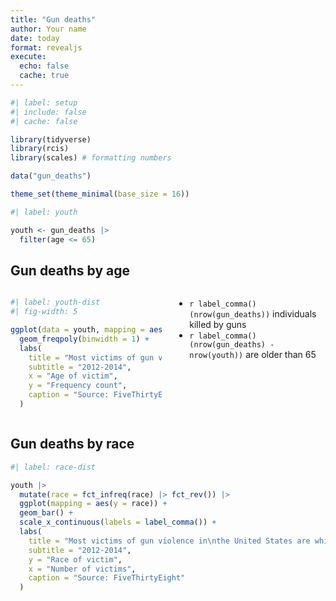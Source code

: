 ```yaml
---
title: "Gun deaths"
author: Your name
date: today
format: revealjs
execute:
  echo: false
  cache: true
---
```


```r
#| label: setup
#| include: false
#| cache: false

library(tidyverse)
library(rcis)
library(scales) # formatting numbers

data("gun_deaths")

theme_set(theme_minimal(base_size = 16))
```

```r
#| label: youth

youth <- gun_deaths |>
  filter(age <= 65)
```

## Gun deaths by age

:::: columns

::: {.column width="50%"}

```r
#| label: youth-dist
#| fig-width: 5

ggplot(data = youth, mapping = aes(x = age)) + 
  geom_freqpoly(binwidth = 1) +
  labs(
    title = "Most victims of gun violence in\nthe United States are youths",
    subtitle = "2012-2014",
    x = "Age of victim",
    y = "Frequency count",
    caption = "Source: FiveThirtyEight"
  )
```

:::

::: {.column width="50%"}

::: incremental

- `r label_comma()(nrow(gun_deaths))` individuals killed by guns
- `r label_comma()(nrow(gun_deaths) - nrow(youth))` are older than 65

:::

:::

::::

## Gun deaths by race

```r
#| label: race-dist

youth |>
  mutate(race = fct_infreq(race) |> fct_rev()) |>
  ggplot(mapping = aes(y = race)) +
  geom_bar() +
  scale_x_continuous(labels = label_comma()) +
  labs(
    title = "Most victims of gun violence in\nthe United States are white",
    subtitle = "2012-2014",
    y = "Race of victim",
    x = "Number of victims",
    caption = "Source: FiveThirtyEight"
  )
```
